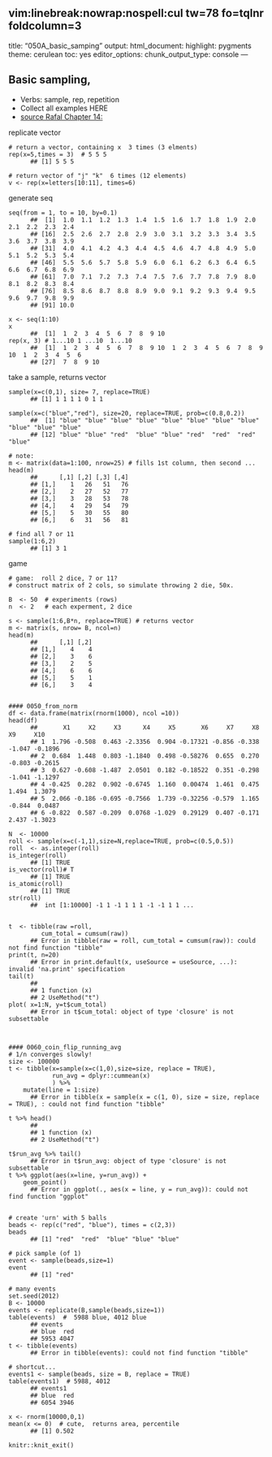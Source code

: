 
vim:linebreak:nowrap:nospell:cul tw=78 fo=tqlnr foldcolumn=3
------------------------------------------------------------

title: “050A\_basic\_samping” output: html\_document: highlight:
pygments theme: cerulean toc: yes editor\_options: chunk\_output\_type:
console —

Basic sampling,
---------------

-   Verbs: sample, rep, repetition
-   Collect all examples HERE
-   [source Rafal Chapter
    14:](https://rafalab.github.io/dsbook/probability.html#discrete-probability)

<!--  RENDER:  see bottom -->
replicate vector

    # return a vector, containing x  3 times (3 elments)
    rep(x=5,times = 3)  # 5 5 5 
          ## [1] 5 5 5

    # return vector of "j" "k"  6 times (12 elements)
    v <- rep(x=letters[10:11], times=6)

generate seq

    seq(from = 1, to = 10, by=0.1)
          ##  [1]  1.0  1.1  1.2  1.3  1.4  1.5  1.6  1.7  1.8  1.9  2.0  2.1  2.2  2.3  2.4
          ## [16]  2.5  2.6  2.7  2.8  2.9  3.0  3.1  3.2  3.3  3.4  3.5  3.6  3.7  3.8  3.9
          ## [31]  4.0  4.1  4.2  4.3  4.4  4.5  4.6  4.7  4.8  4.9  5.0  5.1  5.2  5.3  5.4
          ## [46]  5.5  5.6  5.7  5.8  5.9  6.0  6.1  6.2  6.3  6.4  6.5  6.6  6.7  6.8  6.9
          ## [61]  7.0  7.1  7.2  7.3  7.4  7.5  7.6  7.7  7.8  7.9  8.0  8.1  8.2  8.3  8.4
          ## [76]  8.5  8.6  8.7  8.8  8.9  9.0  9.1  9.2  9.3  9.4  9.5  9.6  9.7  9.8  9.9
          ## [91] 10.0

    x <- seq(1:10)
    x
          ##  [1]  1  2  3  4  5  6  7  8  9 10
    rep(x, 3) # 1...10 1 ...10  1...10
          ##  [1]  1  2  3  4  5  6  7  8  9 10  1  2  3  4  5  6  7  8  9 10  1  2  3  4  5  6
          ## [27]  7  8  9 10

take a sample, returns vector

    sample(x=c(0,1), size= 7, replace=TRUE)
          ## [1] 1 1 1 1 0 1 1

    sample(x=c("blue","red"), size=20, replace=TRUE, prob=c(0.8,0.2))
          ##  [1] "blue" "blue" "blue" "blue" "blue" "blue" "blue" "blue" "blue" "blue" "blue"
          ## [12] "blue" "blue" "red"  "blue" "blue" "red"  "red"  "red"  "blue"

    # note:
    m <- matrix(data=1:100, nrow=25) # fills 1st column, then second ...
    head(m)
          ##      [,1] [,2] [,3] [,4]
          ## [1,]    1   26   51   76
          ## [2,]    2   27   52   77
          ## [3,]    3   28   53   78
          ## [4,]    4   29   54   79
          ## [5,]    5   30   55   80
          ## [6,]    6   31   56   81

    # find all 7 or 11
    sample(1:6,2)
          ## [1] 3 1

game

    # game:  roll 2 dice, 7 or 11?
    # construct matrix of 2 cols, so simulate throwing 2 die, 50x.

    B  <- 50  # experiments (rows)
    n  <- 2   # each experment, 2 dice

    s <- sample(1:6,B*n, replace=TRUE) # returns vector
    m <- matrix(s, nrow= B, ncol=n)
    head(m)
          ##      [,1] [,2]
          ## [1,]    4    4
          ## [2,]    3    6
          ## [3,]    2    5
          ## [4,]    6    6
          ## [5,]    5    1
          ## [6,]    3    4


    #### 0050_from_norm
    df <- data.frame(matrix(rnorm(1000), ncol =10))
    head(df)    
          ##       X1     X2     X3      X4     X5       X6     X7     X8     X9     X10
          ## 1  1.796 -0.508  0.463 -2.3356  0.904 -0.17321 -0.856 -0.338 -1.047 -0.1896
          ## 2  0.684  1.448  0.803 -1.1840  0.498 -0.58276  0.655  0.270 -0.803 -0.2615
          ## 3  0.627 -0.608 -1.487  2.0501  0.182 -0.18522  0.351 -0.298 -1.041 -1.1297
          ## 4 -0.425  0.282  0.902 -0.6745  1.160  0.00474  1.461  0.475  1.494  1.3079
          ## 5  2.066 -0.186 -0.695 -0.7566  1.739 -0.32256 -0.579  1.165 -0.844  0.0487
          ## 6 -0.822  0.587 -0.209  0.0768 -1.029  0.29129  0.407 -0.171  2.437 -1.3023

    N  <- 10000
    roll <- sample(x=c(-1,1),size=N,replace=TRUE, prob=c(0.5,0.5))
    roll  <- as.integer(roll)
    is_integer(roll)
          ## [1] TRUE
    is_vector(roll)# T
          ## [1] TRUE
    is_atomic(roll)
          ## [1] TRUE
    str(roll)
          ##  int [1:10000] -1 1 -1 1 1 1 -1 -1 1 1 ...


    t  <- tibble(raw =roll,
             cum_total = cumsum(raw))
          ## Error in tibble(raw = roll, cum_total = cumsum(raw)): could not find function "tibble"
    print(t, n=20)
          ## Error in print.default(x, useSource = useSource, ...): invalid 'na.print' specification
    tail(t)
          ##                 
          ## 1 function (x)  
          ## 2 UseMethod("t")
    plot( x=1:N, y=t$cum_total)
          ## Error in t$cum_total: object of type 'closure' is not subsettable



    #### 0060_coin_flip_running_avg
    # 1/n converges slowly!
    size <- 100000
    t <- tibble(x=sample(x=c(1,0),size=size, replace = TRUE),
                run_avg = dplyr::cummean(x)
                ) %>% 
        mutate(line = 1:size)
          ## Error in tibble(x = sample(x = c(1, 0), size = size, replace = TRUE), : could not find function "tibble"

    t %>% head()
          ##                 
          ## 1 function (x)  
          ## 2 UseMethod("t")

    t$run_avg %>% tail()
          ## Error in t$run_avg: object of type 'closure' is not subsettable
    t %>% ggplot(aes(x=line, y=run_avg)) +
        geom_point()
          ## Error in ggplot(., aes(x = line, y = run_avg)): could not find function "ggplot"
        

    # create 'urn' with 5 balls
    beads <- rep(c("red", "blue"), times = c(2,3))
    beads
          ## [1] "red"  "red"  "blue" "blue" "blue"

    # pick sample (of 1)
    event <- sample(beads,size=1)
    event
          ## [1] "red"

    # many events
    set.seed(2012)
    B <- 10000
    events <- replicate(B,sample(beads,size=1))
    table(events)  #  5988 blue, 4012 blue
          ## events
          ## blue  red 
          ## 5953 4047
    t <- tibble(events)
          ## Error in tibble(events): could not find function "tibble"
        
    # shortcut...
    events1 <- sample(beads, size = B, replace = TRUE)
    table(events1)  # 5988, 4012
          ## events1
          ## blue  red 
          ## 6054 3946

    x <- rnorm(10000,0,1)
    mean(x <= 0)  # cute,  returns area, percentile
          ## [1] 0.502

    knitr::knit_exit() 
